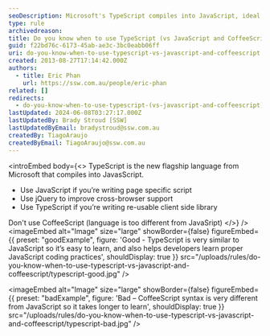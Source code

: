 ```yaml
---
seoDescription: Microsoft's TypeScript compiles into JavaScript, ideal for reusable client-side libraries, while JavaScript suits page-specific scripts and CoffeeScript's syntax differs too much from JavaScript.
type: rule
archivedreason:
title: Do you know when to use TypeScript (vs JavaScript and CoffeeScript)?
guid: f22bd76c-6173-45ab-ae3c-3bc0eabb06ff
uri: do-you-know-when-to-use-typescript-vs-javascript-and-coffeescript
created: 2013-08-27T17:14:42.000Z
authors:
  - title: Eric Phan
    url: https://ssw.com.au/people/eric-phan
related: []
redirects:
  - do-you-know-when-to-use-typescript-(vs-javascript-and-coffeescript)
lastUpdated: 2024-06-08T03:27:17.000Z
lastUpdatedBy: Brady Stroud [SSW]
lastUpdatedByEmail: bradystroud@ssw.com.au
createdBy: TiagoAraujo
createdByEmail: TiagoAraujo@ssw.com.au
---
```


<introEmbed
  body={<>
TypeScript is the new flagship language from Microsoft that compiles into JavasScript.

- Use JavaScript if you’re writing page specific script
- Use jQuery to improve cross-browser support
- Use TypeScript if you’re writing re-usable client side library

Don't use CoffeeScript (language is too different from JavaSript)
  </>}
/>
<imageEmbed
  alt="Image"
  size="large"
  showBorder={false}
  figureEmbed={{
    preset: "goodExample",
    figure: 'Good - TypeScript is very similar to JavaScript so it’s easy to learn, and also helps developers learn proper JavaScript coding practices',
    shouldDisplay: true
  }}
  src="/uploads/rules/do-you-know-when-to-use-typescript-vs-javascript-and-coffeescript/typescript-good.jpg"
/>

<imageEmbed
  alt="Image"
  size="large"
  showBorder={false}
  figureEmbed={{
    preset: "badExample",
    figure: 'Bad – CoffeeScript syntax is very different from JavaScript so it takes longer to learn',
    shouldDisplay: true
  }}
  src="/uploads/rules/do-you-know-when-to-use-typescript-vs-javascript-and-coffeescript/typescript-bad.jpg"
/>
